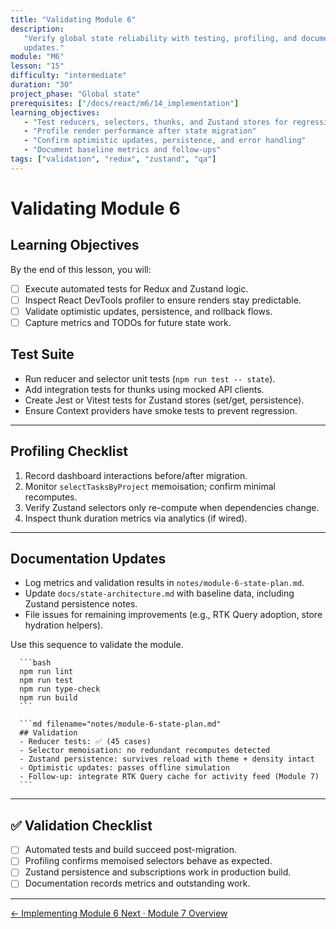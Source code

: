 ```yaml
---
title: "Validating Module 6"
description:
   "Verify global state reliability with testing, profiling, and documentation
   updates."
module: "M6"
lesson: "15"
difficulty: "intermediate"
duration: "30"
project_phase: "Global state"
prerequisites: ["/docs/react/m6/14_implementation"]
learning_objectives:
   - "Test reducers, selectors, thunks, and Zustand stores for regressions"
   - "Profile render performance after state migration"
   - "Confirm optimistic updates, persistence, and error handling"
   - "Document baseline metrics and follow-ups"
tags: ["validation", "redux", "zustand", "qa"]
---
```



# Validating Module 6

## Learning Objectives

By the end of this lesson, you will:

-  [ ] Execute automated tests for Redux and Zustand logic.
-  [ ] Inspect React DevTools profiler to ensure renders stay predictable.
-  [ ] Validate optimistic updates, persistence, and rollback flows.
-  [ ] Capture metrics and TODOs for future state work.

## Test Suite

-  Run reducer and selector unit tests (`npm run test -- state`).
-  Add integration tests for thunks using mocked API clients.
-  Create Jest or Vitest tests for Zustand stores (set/get, persistence).
-  Ensure Context providers have smoke tests to prevent regression.

---

## Profiling Checklist

1. Record dashboard interactions before/after migration.
2. Monitor `selectTasksByProject` memoisation; confirm minimal recomputes.
3. Verify Zustand selectors only re-compute when dependencies change.
4. Inspect thunk duration metrics via analytics (if wired).

---

## Documentation Updates

-  Log metrics and validation results in `notes/module-6-state-plan.md`.
-  Update `docs/state-architecture.md` with baseline data, including Zustand
   persistence notes.
-  File issues for remaining improvements (e.g., RTK Query adoption, store
   hydration helpers).

<Accordions type='single' className='mt-4'>
   <Accordion title='Validation Commands'>
      <p>Use this sequence to validate the module.</p>

      ```bash
      npm run lint
      npm run test
      npm run type-check
      npm run build
      ```

      ```md filename="notes/module-6-state-plan.md"
      ## Validation
      - Reducer tests: ✅ (45 cases)
      - Selector memoisation: no redundant recomputes detected
      - Zustand persistence: survives reload with theme + density intact
      - Optimistic updates: passes offline simulation
      - Follow-up: integrate RTK Query cache for activity feed (Module 7)
      ```

   </Accordion>
</Accordions>

---

## ✅ Validation Checklist

-  [ ] Automated tests and build succeed post-migration.
-  [ ] Profiling confirms memoised selectors behave as expected.
-  [ ] Zustand persistence and subscriptions work in production build.
-  [ ] Documentation records metrics and outstanding work.

---

<div className='mt-8 flex justify-between'>
   <a
      href='/docs/react/m6/14_implementation'
      className='text-sm font-medium text-muted-foreground hover:text-foreground'
   >
      ← Implementing Module 6
   </a>
   <a
      href='/docs/react/m7/0_index'
      className='text-sm font-medium text-primary hover:text-primary/80'
   >
      Next · Module 7 Overview
   </a>
</div>
